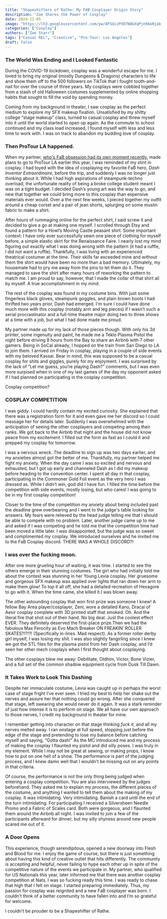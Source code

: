 ```yaml
---
title: "Shapeshifters of Rathe: My FAB Cosplayer Origin Story"
description: "Zoe Shares the Power of Cosplay"
date: 2024-12-05
image: "https://lh3.googleusercontent.com/pw/AP1GczPX07WQGXqPje9AoNjab_hRbCoxF4Lfn6mEVJEcdJzHPRpoWX1wKpggAEekbN4qpCXmH99FVlPLKkhok6XvnZV7KCVV2Wv0cYP__r2bz5C9yZUj_BCOFJpE5JLj1jToUD4GUS-PC327CQaW-dBDANob0Q=w828-h622-s-no?authuser=0"
categories: ["Cosplay"]
authors: ["Zoe Starr"]
tags: ["Casual REL", "Creative", "Pro-Tour: Los Angeles"]
draft: false
---
```


###  The World Was Ending and I Looked Fantastic
During the COVID-19 lockdown, cosplay was a wonderful escape for me. I loved to bring my original (mostly Dungeons & Dragons) characters to life and show them off to the 500 followers on TikTok that I fought tooth-and-nail for over the course of three years. My cosplays were cobbled together from a stash of old Halloween costumes supplemented by online shopping habits that sought to fill the void by spending money. 

Coming from my background in theater, I saw cosplay as the perfect medium to explore my SFX makeup fixation. Unsatisfied by my shitty college “stage makeup” class, turned to casual cosplay and threw myself into it until the world started to open up again. As the commute to school continued and my class load increased, I found myself with less and less time to work with. I was on track to abandon my budding love of cosplay.

### Then ProTour LA happened.

When my partner, [who's FaB obsession had its own moment recently](https://overpit.ch/tournament_report-aurora), made plans to go to ProTour LA earlier this year, I was reminded of my stint in cosplay.  I had toyed with the idea of cosplaying my favorite FaB hero, *Dash Inventor Extraordinaire*, before the trip, and suddenly I was no longer just thinking about it. While I had high aspirations of steampunk-techno overload, the unfortunate reality of being a broke college student meant I was on a tight budget. I decided Dash’s young art was the way to go, and new that together we could bring more to this cosplay than expensive materials ever would. Over a the next few weeks, I pieced together my outfit around a cheap corset and a pair of jean shorts, splurging on some muslin fabric to make a shirt.

After hours of rummaging online for the perfect shirt, I said screw it and decided to give a go at making one myself. I scrolled through Etsy and found a pattern for a Howl’s Moving Castle peasant shirt. Some important context: I have only ever successfully sewn one piece of clothing for myself before, a simple elastic skirt for the Renaissance Faire. I nearly lost my mind figuring out exactly what I was doing wrong with the pattern (it had a ruffle, I did not want a ruffle). Thankfully, I was living with an experienced theatrical costumer at the time. Their skills far exceeded mine and without them the shirt would have been no more than a bad memory. Ultimately, my housemate had to pry me away from the pins to let them do it. They managed to save the shirt after many hours of reworking the pattern to match me. I am proud to say, however, that I made the collar of that shirt all by myself. A true accomplishment in my mind.  

The rest of the cosplay was found in my costume bins. With just some fingerless black gloves, steampunk goggles, and plain brown boots I had thrifted two years prior, Dash had emerged. I'm sure I could have done much more with this cosplay (notably arm and leg pieces) if I wasn’t such a serial procrastinator and a full-time theatre major doing two to three shows at a time with a job, but what I had done made me proud. 

My partner made up for my lack of those pieces though. With only his 3d printer, some ingenuity and paint, he made me a Teklo Plasma Pistol the night before driving 8 hours from the Bay to share an Airbnb with 7 other gamers. Being in SoCal already, I hopped on the train from San Diego to LA to join them. I arrived on Friday in cosplay, playing in a couple of side events with my beloved Kassai. Bear in mind, this was supposed to be a casual cosplay for shits and giggles, purely for my enjoyment. I was surprised by the lack of “Let me guess, you’re playing Dash?” comments, but I was even more surpised when in one of my last games of the day my opponent asked if I had planned on participating in the cosplay competition. 

Cosplay competition?

### COSPLAY COMPETITION

I was giddy. I could hardly contain my excited curiosity. She explained that there was a registration form for it and even gave me her discord so I could message her for details later. Suddenly I was overwhelmed with the anticipation of seeing the other cosplayers and competing among their ranks. We got back to the Airbnb that night and the house did not know peace from my excitement. I filled out the form as fast as I could it and prepped my cosplay for tomorrow. 

I was a nervous wreck. The deadline to sign up was two days earlier, and my anxieties almost got the better of me. Thankfully, my partner helped me fight my anxiety. When the day came I was so excited and nervous and exhausted, but I got up early and channeled Dash as I did my makeup before heading to the convention center. I spent all day in that cosplay, participating in the Commoner Gold Foil event as the very hero I was dressed as. While I didn’t win, god did I have fun. I filled the time before the competition with side events, mostly losing, but who cares! I was going to be in my first cosplay competition!

Closer to the time of the competition my anxiety about being included past the deadline grew overbearing and I went to the judge's table looking for answers. My fears were relieved by the head judge telling me that I should be able to compete with no problem. Later, another judge came up to me and asked if I was competing and he told me that the competition time had been moved a little later. I was disappointed, but the judge was so sweet and complimented my cosplay. We introduced ourselves and he invited me to the FaB Cosplay discord. THERE WAS A WHOLE DISCORD?!

### I was over the fucking moon. 

After one more grueling hour of waiting, it was time. I started to see the others emerge in their stunning costumes. The girl who had initially told me about the contest was stunning in her Young Levia cosplay. Her gruesome and gorgeous SFX makeup was applied over lights that ran down her arm to make them glow! To top it all off, she had a detailed recreation of Hexagore to go with it. When the time came, she killed it.I was blown away. 

The other astounding cosplay that won first prize was someone I knew! A fellow Bay Area player/cosplayer, Zeni, wore a detailed Kano, Dracai of Aesir cosplay complete with 3D printed staff that smoked. Oh. And the literal fire that shot out of their hand. No big deal. Just the coolest effect EVER. They definitely deserved the first-place prize.Then we had the fabulous Max Ferocity as Evo Mach Breaker ON FREAKIN’ ROLLER SKATES?!?!?! (Specifically in-lines. Mad respect). As a former roller derby girl myself, I was losing my shit. I was also slightly fangirling since I knew we got the STL files for the plasma pistol from her Dash cosplay, and I’d seen her other mech cosplays when I first thought about cosplaying. 

The other cosplays blew me away: Debilitate, Oldhim, Victor, Bone Vizier, and a full set of the common shadow equipment cycle from Dusk Till Dawn. 

### It Takes Work to Look This Dashing

Despite her immaculate costume, Levia was caught up in perhaps the worst case of stage fright I’ve ever seen. I tried my best to help her shake out the nerves and assure her that nothing could go wrong. After she conquered that stage, left swearing she would never do it again. It was a stark reminder of just how intense it is to perform on stage. We all have our own approach to those nerves, I credit my background in theater for mine. 

I remember getting into character on that stage thinking *fuck it*, and all my nerves melted away. I ran onstage at full speed, stopping just before the edge of the stage and pretending to lose my balance before catching myself and saying, “Gotta dash!” As the MC introduced me and my process of making the cosplay I flaunted my pistol and did silly poses. I was truly in my element. While I may not be great at sewing, or making props, I know how to put on one hell of a show. The performance is part of the judging process, and I knew damn well that I wouldn’t be missing out on any points in that criteria. 

Of course, the performance is not the only thing being judged when entering a cosplay competition. You are also interviewed by the judges beforehand. They asked me to explain my process, the different pieces of the costume, and anything I wanted to tell them about the making of my cosplay. It was intimidating. Very intimidating. Banish a card until the end of the turn intimidating. For participating I received a Silversheen Needle Promo and a Fabric of Scales card. Both were gorgeous, and I flaunted them around the Airbnb all night. I was invited to join a few of the participants afterward for dinner, but my silly shyness around new people scared me out of it. 

### A Door Opens

This experience, though serendipitous, opened a new doorway into Flesh and Blood for me. I enjoy the game of course, but there is just something about having this kind of creative outlet that hits differently. The community is accepting and helpful, never failing to hype each other up in spite of the competitive nature of the events we participate in. My partner, who qualified for US Nationals this year, later informed me that there was another cosplay competition at Nats. I was so fucking ready this time. I was ready to chase that high that I felt on stage. I started preparing immediately. Thus, my passion for cosplay was reignited and a new FaB cosplayer was born. I couldn’t think of a better community to have fallen into and I’m so grateful for welcome. 

I couldn’t be prouder to be a Shapeshifter of Rathe. 
